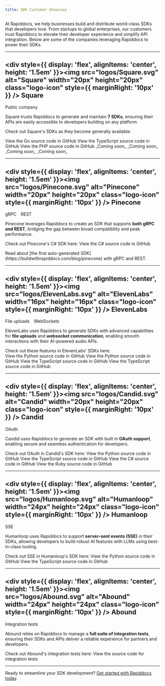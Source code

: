 ```yaml
---
title: SDK Customer Showcase
---
```


At Rapiddocs, we help businesses build and distribute world-class SDKs that developers love. From startups to global enterprises, our customers trust Rapiddocs to elevate their developer experience and simplify API integration. Below are some of the companies leveraging Rapiddocs to power their SDKs.

---
<div class="showcase">

## <div style={{ display: 'flex', alignItems: 'center', height: '1.5em' }}><img src="logos/Square.svg" alt="Square" width="20px" height="20px" class="logo-icon" style={{ marginRight: '10px' }} /> Square</div>
<span class="rapiddocs-docs-badge large green subtle rounded">Public company</span>

Square trusts Rapiddocs to generate and maintain **7 SDKs**, ensuring their APIs are easily accessible to developers building on any platform.  


Check out Square's SDKs as they become generally available:

<Tabs>
  <Tab title="Go" language="go">
    <Card title="Go SDK" icon="brands golang" iconPosition="left" href="https://github.com/square/square-go-sdk">
      View the Go source code in GitHub
    </Card>
  </Tab>
  <Tab title="TypeScript" language="typescript">
    <Card title="TypeScript SDK" icon="brands node-js" iconPosition="left" href="https://github.com/square/square-nodejs-sdk">
      View the TypeScript source code in GitHub
    </Card>
  </Tab>
  <Tab title="PHP" language="php">
    <Card title="PHP SDK" icon="brands php" iconPosition="left" href="https://github.com/square/square-php-sdk">
      View the PHP source code in GitHub
    </Card>
  </Tab>
  <Tab title="Java" language="java">
    <Card title="Java SDK" icon="brands java" iconPosition="left">
      _Coming soon_
    </Card>
  </Tab>
  <Tab title="Ruby" language="ruby">
    <Card title="Ruby SDK" icon="regular gem" iconPosition="left">
      _Coming soon_
    </Card>
  </Tab>
  <Tab title="Python" language="python">
    <Card title="Python SDK" icon="brands python" iconPosition="left">
      _Coming soon_
    </Card>
  </Tab>
  <Tab title="C#">
    <Card title="C# SDK" icon="brands windows" iconPosition="left">
      _Coming soon_
    </Card>
  </Tab>
</Tabs>

---
## <div style={{ display: 'flex', alignItems: 'center', height: '1.5em' }}><img src="logos/Pinecone.svg" alt="Pinecone" width="20px" height="20px" class="logo-icon" style={{ marginRight: '10px' }} /> Pinecone</div>
<div style={{ display: 'flex', alignItems: 'center' }}>
<span class="rapiddocs-docs-badge large green subtle rounded" style="margin-right: 10px">gRPC</span>
<span class="rapiddocs-docs-badge large green subtle rounded">REST</span>
</div>

Pinecone leverages Rapiddocs to create an SDK that supports **both gRPC and REST**, bridging the gap between broad compatibility and peak performance. 

Check out Pinecone's C# SDK here:
<CardGroup cols={1}>
  <Card title="C# SDK" icon="brands windows" iconPosition="left" href="https://github.com/pinecone-io/pinecone-dotnet-client">
    View the C# source code in GitHub
  </Card>
</CardGroup>

<Tip>
Read about [the first auto-generated SDK](https://buildwithrapiddocs.com/blog/pinecone) with gRPC and REST.
</Tip>

---
## <div style={{ display: 'flex', alignItems: 'center', height: '1.5em' }}><img src="logos/ElevenLabs.svg" alt="ElevenLabs" width="16px" height="16px" class="logo-icon" style={{ marginRight: '10px' }} /> ElevenLabs</div>
<div style={{ display: 'flex', alignItems: 'center' }}>
<span class="rapiddocs-docs-badge large green subtle rounded" style="margin-right: 10px">File uploads</span>
<span class="rapiddocs-docs-badge large green subtle rounded">WebSockets</span>
</div>

ElevenLabs uses Rapiddocs to generate SDKs with advanced capabilities for **file uploads** and **websocket communication**, enabling smooth interactions with their AI-powered audio APIs.  
    
Check out these features in ElevenLabs' SDKs here:
<Tabs>
  <Tab title="Python" language="python">    
    <CardGroup cols={2}>
      <Card title="File Uploads" icon="regular file-arrow-up" iconPosition="left" href="https://github.com/elevenlabs/elevenlabs-python/blob/main/src/elevenlabs/dubbing/client.py#L26">
        View the Python source code in GitHub
      </Card>
      <Card title="Websockets" icon="regular server" iconPosition="left" href="https://github.com/elevenlabs/elevenlabs-python/blob/main/src/elevenlabs/text_to_speech/client.py#L40">
        View the Python source code in GitHub
      </Card>
    </CardGroup>
  </Tab>
  <Tab title="TypeScript" language="typescript">
    <CardGroup cols={2}>
      <Card title="File Uploads" icon="regular file-arrow-up" iconPosition="left" href="https://github.com/elevenlabs/elevenlabs-js/blob/main/src/api/resources/dubbing/client/Client.ts#L49">
        View the TypeScript source code in GitHub
      </Card>
      <Card title="Websockets" icon="regular server" iconPosition="left" href="https://github.com/elevenlabs/elevenlabs-js/blob/main/src/api/resources/textToSpeech/client/Client.ts#L40">
        View the TypeScript source code in GitHub
      </Card>
    </CardGroup>
  </Tab>
</Tabs>

---
## <div style={{ display: 'flex', alignItems: 'center', height: '1.5em' }}><img src="logos/Candid.svg" alt="Candid" width="20px" height="20px" class="logo-icon" style={{ marginRight: '10px' }} /> Candid</div>  
<span class="rapiddocs-docs-badge large green subtle rounded">OAuth</span>

Candid uses Rapiddocs to generate an SDK with built in **OAuth support**, enabling secure and seamless authentication for developers.

Check out OAuth in Candid's SDK here:
<Tabs>
  <Tab title="Python" language="python">
    <CardGroup cols={1}>
      <Card title="OAuth" icon="regular lock" iconPosition="left" href="https://github.com/candidhealth/candid-python/blob/master/src/candid/core/oauth_token_provider.py">
        View the Python source code in GitHub
      </Card>
    </CardGroup>
  </Tab>
  <Tab title="TypeScript" language="typescript">
    <CardGroup cols={1}>
      <Card title="OAuth" icon="regular lock" iconPosition="left" href="https://github.com/candidhealth/candid-node/blob/master/src/core/auth/OAuthTokenProvider.ts">
        View the TypeScript source code in GitHub
      </Card>
    </CardGroup>
  </Tab>
  <Tab title="C#">
    <CardGroup cols={1}>
      <Card title="OAuth" icon="regular lock" iconPosition="left" href="https://github.com/candidhealth/candid-csharp/blob/master/src/Candid.Net/Core/OAuthTokenProvider.cs">
        View the C# source code in GitHub
      </Card>
    </CardGroup>
  </Tab>
  <Tab title="Ruby">
    <CardGroup cols={1}>
      <Card title="OAuth" icon="regular lock" iconPosition="left" href="https://github.com/candidhealth/candid-ruby/blob/main/lib/core/oauth.rb">
        View the Ruby source code in GitHub
      </Card>
    </CardGroup>
  </Tab>
</Tabs>


---
## <div style={{ display: 'flex', alignItems: 'center', height: '1.5em' }}><img src="logos/Humanloop.svg" alt="Humanloop" width="24px" height="24px" class="logo-icon" style={{ marginRight: '10px' }} /> Humanloop</div> 
<span class="rapiddocs-docs-badge large green subtle rounded">SSE</span>

Humanloop uses Rapiddocs to support **server-sent events (SSE)** in their SDKs, allowing developers to build robust AI features with LLMs using best-in-class tooling. 

Check out SSE in Humanloop's SDK here:
<Tabs>
  <Tab title="Python" language="python">
    <CardGroup cols={1}>
      <Card title="Server-Sent Events" icon="regular server" iconPosition="left" href="https://github.com/humanloop/humanloop-python/blob/master/src/humanloop/prompts/client.py#L509">
        View the Python source code in GitHub
      </Card>
    </CardGroup>
  </Tab>
  <Tab title="TypeScript" language="typescript">
    <CardGroup cols={1}>
      <Card title="Server-Sent Events" icon="regular server" iconPosition="left" href="https://github.com/humanloop/humanloop-node/blob/master/src/api/resources/prompts/client/Client.ts#L287">
        View the TypeScript source code in GitHub
      </Card>
    </CardGroup>
  </Tab>
</Tabs>

---
## <div style={{ display: 'flex', alignItems: 'center', height: '1.5em' }}><img src="logos/Abound.svg" alt="Abound" width="24px" height="24px" class="logo-icon" style={{ marginRight: '10px' }} /> Abound</div> 
<span class="rapiddocs-docs-badge large green subtle rounded">Integration tests</span>

Abound relies on Rapiddocs to manage a **full suite of integration tests**, ensuring their SDKs and APIs deliver a reliable experience for partners and developers. 

Check out Abound's integration tests here:
<CardGroup cols={1}>
  <Card title="TypeScript SDK" icon="brands node-js" iconPosition="left" href="https://github.com/withabound/abound-node/tree/main/tests">
    View the source code for integration tests
  </Card>
</CardGroup>

</div>

---

Ready to streamline your SDK development? [Get started with Rapiddocs today](https://buildwithrapiddocs.com/contact).  

